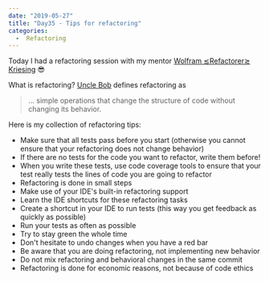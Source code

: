 ---
date: "2019-05-27"
title: "Day35 - Tips for refactoring"
categories:
  -  Refactoring
---

Today I had a refactoring session with my mentor [Wolfram ≲Refactorer≳ Kriesing](https://twitter.com/wolframkriesing) 😎

What is refactoring?
[Uncle Bob](https://blog.cleancoder.com/uncle-bob/2013/05/27/TheTransformationPriorityPremise.html) defines refactoring as 
> … simple operations that change the structure of code without changing its behavior.

Here is my collection of refactoring tips:

- Make sure that all tests pass before you start (otherwise you cannot ensure that your refactoring does not change behavior)
- If there are no tests for the code you want to refactor, write them before!
- When you write these tests, use code coverage tools to ensure that your test really tests the lines of code you are going to refactor
- Refactoring is done in small steps
- Make use of your IDE's built-in refactoring support
- Learn the IDE shortcuts for these refactoring tasks
- Create a shortcut in your IDE to run tests (this way you get feedback as quickly as possible)
- Run your tests as often as possible
- Try to stay green the whole time
- Don't hesitate to undo changes when you have a red bar
- Be aware that you are doing refactoring, not implementing new behavior
- Do not mix refactoring and behavioral changes in the same commit
- Refactoring is done for economic reasons, not because of code ethics








